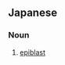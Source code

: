 ==Japanese==
{{ja-kanjitab|はい|ばん|よう|じょう|そう|yomi=on}}

===Noun===
{{ja-noun|はいばんようじょうそう}}

# [[epiblast]]